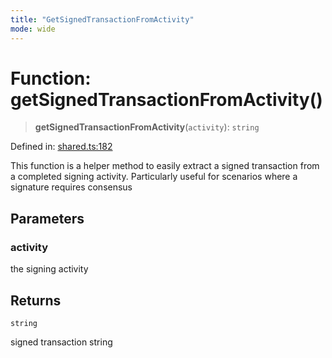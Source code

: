 ```yaml
---
title: "GetSignedTransactionFromActivity"
mode: wide
---
```

  
# Function: getSignedTransactionFromActivity()

> **getSignedTransactionFromActivity**(`activity`): `string`

Defined in: [shared.ts:182](https://github.com/tkhq/sdk/blob/d88b5e1f9a6cca8e54e61f8a127aa90fcebeaa2e/packages/http/src/shared.ts#L182)

This function is a helper method to easily extract a signed transaction from a completed signing activity.
Particularly useful for scenarios where a signature requires consensus

## Parameters

### activity

the signing activity

## Returns

`string`

signed transaction string
